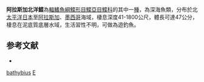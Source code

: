 {{Speciesbox
| taxon = Embassichthys bathybius
| binomial_authority = [[Gilbert|Gilbert]], 1890
| status = NE
| status_system = IUCN3.1
| synonyms = *''Cynicoglossus bathybius'', <small>Gilbert, 1890</small>
*''Microstomus bathybius'', <small>Gilbert, 1890</small>
}}

'''阿拉斯加北洋鰈'''為[[輻鰭魚綱|輻鰭魚綱]][[鰈形目|鰈形目]][[鰈亞目|鰈亞目]][[鰈科|鰈科]]的其中一[[種|種]]，為深海魚類，分布於北[[太平洋|太平洋]][[日本|日本]]至[[阿拉斯加|阿拉斯加]]、[[墨西哥|墨西哥]]海域，棲息深度41-1800公尺，體長可達47公分，棲息在泥底質底層水域，生活習性不明，可做為遊釣魚。

==参考文献==
*{{FishBase_species|genus=Embassichthys|species=bathybius|year=2014|month=3}}

{{魚類小作品}}
{{Taxonbar}}
[[Category:北洋鰈屬|bathybius]]
[[Category:1890年描述的魚類|E]]